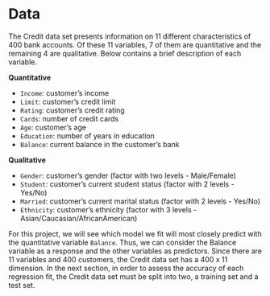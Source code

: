 
# Data


The Credit data set presents information on 11 different characteristics of 400 bank accounts. Of these 11 variables, 7 of them are quantitative and the remaining 4 are qualitative. Below contains a brief description of each variable.

**Quantitative**

* `Income`: customer's income
* `Limit`: customer's credit limit
* `Rating`: customer's credit rating
* `Cards`: number of credit cards
* `Age`: customer's age
* `Education`: number of years in education
* `Balance`: current balance in the customer's bank

**Qualitative**

* `Gender`: customer's gender (factor with two levels - Male/Female)
* `Student`: customer's current student status (factor with 2 levels - Yes/No)
* `Married`: customer's current marital status (factor with 2 levels - Yes/No)
* `Ethnicity`: customer's ethnicity (factor with 3 levels - Asian/Caucasian/AfricanAmerican)

For this project, we will see which model we fit will most closely predict with the quantitative variable `Balance`. Thus, we can consider the Balance variable as a response and the other variables as predictors. Since there are 11 variables and 400 customers, the Credit data set has a 400 x 11 dimension. In the next section, in order to assess the accuracy of each regression fit, the Credit data set must be split into two, a training set and a test set.


